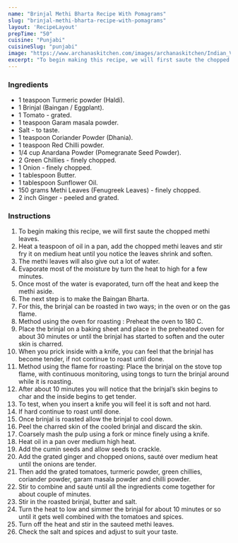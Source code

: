 ---
name: "Brinjal Methi Bharta Recipe With Pomagrams"
slug: "brinjal-methi-bharta-recipe-with-pomagrams"
layout: 'RecipeLayout'
prepTime: "50"
cuisine: "Punjabi"
cuisineSlug: "punjabi"
image: "https://www.archanaskitchen.com/images/archanaskitchen/Indian_Vegetables_Dry/Baingan_Bharta_with_Methi_Sabzi_Recipe_Roasted_Eggplant_with_Fenugreek_Leaves-9.jpg"
excerpt: "To begin making this recipe, we will first saute the chopped methi leaves"
---

### Ingredients

- 1 teaspoon Turmeric powder (Haldi).
- 1 Brinjal (Baingan / Eggplant).
- 1 Tomato - grated.
- 1 teaspoon Garam masala powder.
- Salt - to taste.
- 1 teaspoon Coriander Powder (Dhania).
- 1 teaspoon Red Chilli powder.
- 1/4 cup Anardana Powder (Pomegranate Seed Powder).
- 2 Green Chillies - finely chopped.
- 1 Onion - finely chopped.
- 1 tablespoon Butter.
- 1 tablespoon Sunflower Oil.
- 150 grams Methi Leaves (Fenugreek Leaves) - finely chopped.
- 2 inch Ginger - peeled and grated.

### Instructions

1. To begin making this recipe, we will first saute the chopped methi leaves.
1. Heat a teaspoon of oil in a pan, add the chopped methi leaves and stir fry it on medium heat until you notice the leaves shrink and soften.
1. The methi leaves will also give out a lot of water.
1. Evaporate most of the moisture by turn the heat to high for a few minutes.
1. Once most of the water is evaporated, turn off the heat and keep the methi aside.
1. The next step is to make the Baingan Bharta.
1. For this, the  brinjal can be roasted in two ways; in the oven or on the gas flame.
1. Method using the oven for roasting : Preheat the oven to 180 C.
1. Place the brinjal on a baking sheet and place in the preheated oven for about 30 minutes or until the brinjal has started to soften and the outer skin is charred.
1. When you prick inside with a knife, you can feel that the brinjal has become tender, if not continue to roast until done.
1. Method using the flame for roasting: Place the brinjal on the stove top flame, with continuous monitoring, using tongs to turn the brinjal around while it is roasting.
1. After about 10 minutes you will notice that the brinjal’s skin begins to char and the inside begins to get tender.
1. To test, when you insert a knife you will feel it is soft and not hard.
1. If hard continue to roast until done.
1. Once brinjal is roasted allow the brinjal to cool down.
1. Peel the charred skin of the cooled brinjal and discard the skin.
1. Coarsely mash the pulp using a fork or mince finely using a knife.
1. Heat oil in a pan over medium high heat.
1. Add the cumin seeds and allow seeds to crackle.
1. Add the grated ginger and chopped onions, sauté over medium heat until the onions are tender.
1. Then add the grated tomatoes, turmeric powder, green chillies, coriander powder, garam masala powder and chilli powder.
1. Stir to combine and sauté until all the ingredients come together for about couple of minutes.
1. Stir in the roasted brinjal, butter and salt.
1. Turn the heat to low and simmer the brinjal for about 10 minutes or so until it gets well combined with the tomatoes and spices.
1. Turn off the heat and stir in the sauteed methi leaves.
1. Check the salt and spices and adjust to suit your taste.
